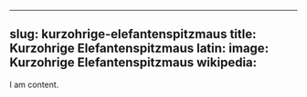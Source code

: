 
---
slug: kurzohrige-elefantenspitzmaus
title: Kurzohrige Elefantenspitzmaus
latin:
image: Kurzohrige Elefantenspitzmaus
wikipedia: 
---

I am content.
